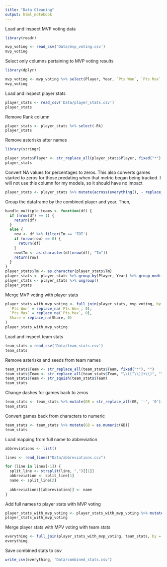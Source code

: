 ```yaml
---
title: "Data Cleaning"
output: html_notebook
---
```


Load and inspect MVP voting data

```r
library(readr)

mvp_voting <- read_csv('Data/mvp_voting.csv')
mvp_voting
```

Select only columns pertaining to MVP voting results

```r
library(dplyr)

mvp_voting <- mvp_voting %>% select(Player, Year, `Pts Won`, `Pts Max`, Share)
mvp_voting
```

Load and inspect player stats

```r
player_stats <- read_csv('Data/player_stats.csv')
player_stats
```

Remove Rank column

```r
player_stats <- player_stats %>% select(-Rk)
player_stats
```

Remove asterisks after names

```r
library(stringr)

player_stats$Player <- str_replace_all(player_stats$Player, fixed("*"), "")
player_stats
```

Convert NA values for percentages to zeros. This also converts games started to zeros for those predating
when that metric began being tracked. I will not use this column for my models, so it should have no impact

```r
player_stats <- player_stats %>% mutate(across(everything(), ~ replace_na(.x, 0)))
```

Group the dataframe by the combined player and year. Then, 

```r
handle_multiple_teams <- function(df) {
  if (nrow(df) == 1) {
    return(df)
  }
  else {
    row <- df %>% filter(Tm == 'TOT')
    if (nrow(row) == 0) {
      return(df)
    }
    row$Tm <- as.character(df[nrow(df), "Tm"])
    return(row)
  }
}
player_stats$Tm <- as.character(player_stats$Tm)
player_stats <- player_stats %>% group_by(Player, Year) %>% group_modify(~ handle_multiple_teams(.x))
player_stats <- player_stats %>% ungroup()
player_stats
```

Merge MVP voting with player stats

```r
player_stats_with_mvp_voting <- full_join(player_stats, mvp_voting, by = c("Player" = "Player", "Year" = "Year")) %>% mutate(
  `Pts Won` = replace_na(`Pts Won`, 0),
  `Pts Max` = replace_na(`Pts Max`, 0),
  Share = replace_na(Share, 0)
)
player_stats_with_mvp_voting
```

Load and inspect team stats

```r
team_stats = read_csv('Data/team_stats.csv')
team_stats
```

Remove asterisks and seeds from team names

```r
team_stats$Team <- str_replace_all(team_stats$Team, fixed("*"), "")
team_stats$Team <- str_replace_all(team_stats$Team, "\\([^\\)]+\\)", "")
team_stats$Team <- str_squish(team_stats$Team)
team_stats
```

Change dashes for games back to zeros

```r
team_stats <- team_stats %>% mutate(GB = str_replace_all(GB, '—', '0'))
team_stats
```

Convert games back from characters to numeric

```r
team_stats <- team_stats %>% mutate(GB = as.numeric(GB))
team_stats
```

Load mapping from full name to abbreviation

```r
abbreviations <- list()

lines <- read_lines("Data/abbreviations.csv")

for (line in lines[-1]) {
  split_line <- strsplit(line, ",")[[1]]
  abbreviation <- split_line[1]
  name <- split_line[2]
  
  abbreviations[[abbreviation]] <- name
}
```

Add full names to player stats with MVP voting

```r
player_stats_with_mvp_voting <- player_stats_with_mvp_voting %>% mutate(Team = recode(Tm, !!!abbreviations))
player_stats_with_mvp_voting
```

Merge player stats with MPV voting with team stats

```r
everything <- full_join(player_stats_with_mvp_voting, team_stats, by = c("Team" = "Team", "Year" = "Year"))
everything
```

Save combined stats to csv

```r
write_csv(everything, 'Data/combined_stats.csv')
```

